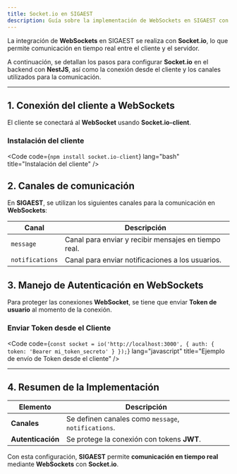```yaml
---
title: Socket.io en SIGAEST
description: Guía sobre la implementación de WebSockets en SIGAEST con Socket.io.
---
```



La integración de **WebSockets** en SIGAEST se realiza con **Socket.io**, lo que permite comunicación en tiempo real entre el cliente y el servidor.  

A continuación, se detallan los pasos para configurar **Socket.io** en el backend con **NestJS**, así como la conexión desde el cliente y los canales utilizados para la comunicación.

---

## 1. Conexión del cliente a WebSockets

El cliente se conectará al **WebSocket** usando **Socket.io-client**.

### Instalación del cliente

<Code code={`npm install socket.io-client`} lang="bash" title="Instalación del cliente" />


## 2. Canales de comunicación

En **SIGAEST**, se utilizan los siguientes canales para la comunicación en **WebSockets**:

| Canal         | Descripción |
|--------------|-------------|
| `message`    | Canal para enviar y recibir mensajes en tiempo real. |
| `notifications` | Canal para enviar notificaciones a los usuarios. |


## 3. Manejo de Autenticación en WebSockets

Para proteger las conexiones **WebSocket**, se tiene que enviar **Token de usuario** al momento de la conexión.

### Enviar Token desde el Cliente

<Code code={`const socket = io('http://localhost:3000', {
  auth: {
    token: 'Bearer mi_token_secreto'
  }
});`} lang="javascript" title="Ejemplo de envío de Token desde el cliente" />

---

## 4. Resumen de la Implementación

| Elemento        | Descripción |
|---------------|-------------|
| **Canales** | Se definen canales como `message`, `notifications`. |
| **Autenticación** | Se protege la conexión con tokens **JWT**. |

Con esta configuración, **SIGAEST** permite **comunicación en tiempo real** mediante **WebSockets** con **Socket.io**.
